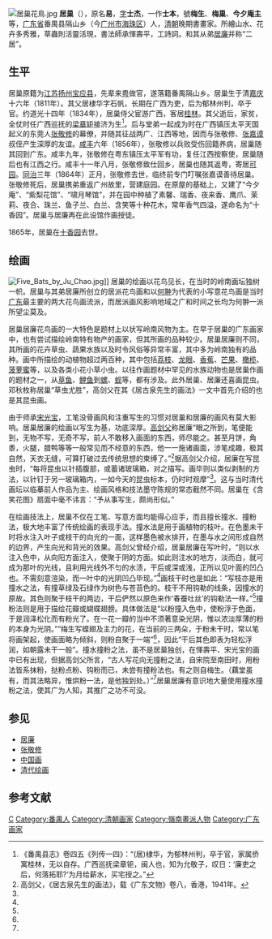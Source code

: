 {{otheruse|subject=清代書畫家|other=已撤销的市辖区|居巢区}}
{{Infobox Biography
| subject_name   = 居巢 
| image_name     = 
| image_size     = 250px
| image_caption  = 居巢
| date_of_birth  = 1811年[[农历|农历]]9月22日
| place_of_birth = [[清朝|大清帝国]][[廣東省|廣東省]][[番禺县|番禺县]]
| date_of_death  = 1865年
| place_of_death = {{QING}} 
| occupation     = 画家
}}
[[File:居巢花鳥.jpg|thumb]]
'''居巢'''（{{bd|1811年||1865年||}}），原名'''易'''，[[表字|字]]'''士杰'''，一作'''士本'''，號'''梅生'''、'''梅巢'''、'''今夕庵主'''等，[[广东省|广东省]]番禺县隔山乡（今[[广州市|广州市]][[海珠区|海珠区]]）人，[[清朝|清朝]]晚期書畫家。所繪山水、花卉多秀雅，草蟲則活靈活現，書法師承惲壽平，工詩詞。和其从弟[[居廉|居廉]]并称“二居”。

==生平==
居巢原籍为[[江苏|江苏]][[扬州|扬州]][[宝应县|宝应县]]，先辈来[[粤|粤]]做官，遂落籍番禺隔山乡。居巢生于清[[嘉庆|嘉庆]]十六年（1811年）。其父居棣华字石帆，长期在广西为吏，后为郁林州判，卒于官。约道光十四年（1834年），居巢侍父宦游广西，客居[[桂林|桂林]]。其父逝后，家贫，全仗时任广西巡抚的[[梁章钜|梁章钜]]接济为生<ref>《番禺县志》卷四五《列传一四》：“(居)棣华，为郁林州判，卒于官，家属侨寓桂林，无以自存。广西巡抚梁章钜，闽人也，知为允敬子，叹日：‘廉吏之后，何落拓耶?’为月给薪水，买宅授之。”</ref>。后与堂弟一起成为时在广西镇压太平天国起义的东莞人[[张敬修_(广西按察使)|张敬修]]的幕僚，并随其征战两广、江西等地，因而与张敬修、[[张嘉谟|张嘉谟]]叔侄产生深厚的友谊。[[咸丰|咸丰]]六年（1856年），张敬修以兵败受伤回籍养病，居巢随其回到广东。咸丰九年，张敬修在粤东镇压太平军有功，复任江西按察使，居巢随后也有江西之行。咸丰十一年八月，张敬修致仕回乡，居巢也随其返粤，寄居[[东莞可园|可园]]。[[同治|同治]]三年（1864年）正月，张敬修去世，临终前专门叮嘱张嘉谟善待居巢。张敬修死后，居巢携弟重返广州故里，营建庭园。在原屋的基础上，又建了“今夕庵”、“紫梨花馆”、“啸月琴馆”，并在园中种植了素馨、瑞香、夜来香、鹰爪、茉莉、夜合、珠兰、鱼子兰、白兰、含笑等十种花木，常年香气四溢，遂命名为“十香园”。居巢与居廉再在此设馆作画授徒。

1865年，居巢在[[十香园|十香园]]去世。

==绘画==
[[File:Five_Bats_by_Ju_Chao.jpg|thumb]]]]
居巢的绘画以花鸟见长，在当时的岭南画坛独树一帜。居巢与其弟居廉所创立的居派花鸟画和以[[何翀|何翀]]为代表的小写意花鸟画是当时[[广东|广东]]最主要的两大花鸟画流派，而居派画风影响地域之广和时间之长均为何翀一派所望尘莫及。

居巢居廉花鸟画的一大特色是题材上以状写岭南风物为主。在早于居巢的广东画家中，也有尝试描绘岭南特有物产的画家，但其所画的品种较少。居巢居廉则不同，其所画的花卉草虫、蔬果水族以及时令风俗等异常丰富，其中多为岭南独有的品种。画中所描绘的动植物超过两百种，其中包括[[荔枝|荔枝]]、[[龙眼|龙眼]]、[[香蕉|香蕉]]、[[芒果|芒果]]、[[橄榄|橄榄]]、[[菠萝蜜|菠萝蜜]]等，以及各类小花小草小虫。以往作画题材中罕见的水族动物也是居巢作画的题材之一，从[[草鱼|草鱼]]、[[鲤鱼|鲤鱼]]到[[螺|螺]]、[[蚬|蚬]]等，都有涉及。此外居巢、居廉还喜画昆虫。邓秋枚称居巢“草虫尤胜”，高剑父在其《居古泉先生的画法》一文中首先介绍的也是其昆虫画。

由于师承[[宋光宝|宋光宝]]，工笔没骨画风和注重写生的习惯对居巢和居廉的画风有莫大影响。居巢居廉的绘画以写生为基，功底深厚。[[高剑父|高剑父]]称居廉“眼之所到，笔便能到，无物不写，无奇不写，前人不敢移入画面的东西，师尽能之。甚至月饼，角黍，火腿，腊鸭等等一般常见而不经意的东西，他一一施诸画面，涉笔成趣，极其自然，天衣无缝，可算打破过去传统思想的束缚了。”<ref name="gjf">高剑父，《居古泉先生的画法》，载《广东文物》卷八，香港，1941年。</ref>据高剑父介绍，居廉在写昆虫时，“每将昆虫以针插腹部，或蓄诸玻璃箱，对之描写。画毕则以类似剥制的方法，以针钉于另一玻璃箱内，一如今天的昆虫标本，仍时时观摩”<ref name="gjf"/>。这与当时清代画坛以临摹前人作品为主、绘画风格和技法墨守陈规的常态截然不同。居巢在《含笑花图》扇面中毫不讳言：“予从事写生，颇尚形似。”

在绘画技法上，居巢不仅在工笔、写意方面均能得心应手，而且擅长撞水、撞粉法，极大地丰富了传统绘画的表现手法。撞水法是用于画植物的枝叶。在色墨未干时将水注入叶子或枝干的向光的一面，这样墨色被水排开，在墨与水之间形成自然的边界，产生向光和背光的效果。高剑父曾经介绍，居巢居廉在写叶时，“则以水注入色中，从向阳方面注入，使聚于阴的方面。如此则注水的地方，淡而白，就可成为那叶的光线，且利用光线外不匀的水渍，干后或深或浅，正所以见叶面的凹凸也。不需刻意渲染，而一叶中的光阴凹凸毕现。”<ref name="gjf"/>画枝干时也是如此：“写枝亦是用撞水之法，有撞草绿及石绿作为树色与苍苔色的。枝干不用钩勒的线条，因撞水的原故。其色则聚于枝干的两边，干后俨然以原色来作‘春蚕吐丝’的钩勒法一样。”<ref name="gjf"/>撞粉法则是用于描绘花瓣或蝴蝶翅膀。具体做法是“以粉撞入色中，使粉浮于色面，于是润泽松化而有粉光了。在一花一瓣的当中不须著意染光阴，惟以浓淡厚薄的粉的本身为光阴。”“梅生写蝶翅及主力的花，在当前的三两朵，于粉未干时，常以笔将画架起，使画面略为倾斜，则粉自聚于一端”<ref name="gjf"/>，因此“干后其色即表为轻松浮润，如朝露未干一般”。撞水撞粉之法，虽不是居巢独创，在惲壽平、宋光宝的画中已有出现，但据高剑父所言，“古人写花向无撞粉之法，自宋院至南田时，用粉法皆系抹粉，挞粉点粉、钩粉而已，未尝有撞粉法也。有之则自梅生。（藕堂虽有，而其法略异，惟烘粉一法，是他独到处。）”<ref name="gjf"/>居巢居廉有意识地大量使用撞水撞粉之法，使其广为人知，其推广之功不可没。

==参见==
*[[居廉|居廉]]
*[[张敬修_(清)|张敬修]]
*[[中国画|中国画]]
*[[清代绘画|清代绘画]]

==参考文献==
{{reflist}}

{{岭南画派}}

{{Authority control}}

{{DEFAULTSORT:}}
[[Category:居姓|C]]
[[Category:番禺人|Category:番禺人]]
[[Category:清朝画家|Category:清朝画家]]
[[Category:嶺南畫派人物|Category:嶺南畫派人物]]
[[Category:广东画家|Category:广东画家]]